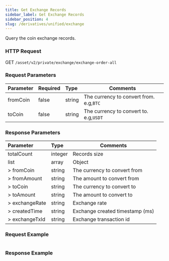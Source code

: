 ```yaml
---
title: Get Exchange Records
sidebar_label: Get Exchange Records
sidebar_position: 4
slug: /derivatives/unified/exchange
---
```



Query the coin exchange records.

### HTTP Request
GET `/asset/v2/private/exchange/exchange-order-all`

### Request Parameters
| Parameter | Required | Type | Comments|
|:----- |:-------|:-----|------ |
|fromCoin |false |string |The currency to convert from. e.g,`BTC` |
|toCoin |false |string |The currency to convert to. e.g,`USDT` |

### Response Parameters
| Parameter | Type | Comments|
|:----- |:-----|----- |
|totalCount |integer|Records size |
|list |array |Object |
|> fromCoin |string |The currency to convert from |
|> fromAmount |string |The amount to convert from |
|> toCoin |string |The currency to convert to |
|> toAmount |string |The amount to convert to |
|> exchangeRate |string |Exchange rate |
|> createdTime |string |Exchange created timestamp (ms) |
|> exchangeTxId |string |Exchange transaction id |

### Request Example

```http
```

### Response Example

```json

```